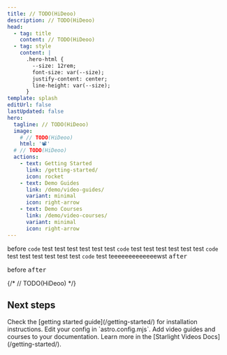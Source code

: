 ```yaml
---
title: // TODO(HiDeoo)
description: // TODO(HiDeoo)
head:
  - tag: title
    content: // TODO(HiDeoo)
  - tag: style
    content: |
      .hero-html {
        --size: 12rem;
        font-size: var(--size);
        justify-content: center;
        line-height: var(--size);
      }
template: splash
editUrl: false
lastUpdated: false
hero:
  tagline: // TODO(HiDeoo)
  image:
    # // TODO(HiDeoo)
    html: '📽️'
  # // TODO(HiDeoo)
  actions:
    - text: Getting Started
      link: /getting-started/
      icon: rocket
    - text: Demo Guides
      link: /demo/video-guides/
      variant: minimal
      icon: right-arrow
    - text: Demo Courses
      link: /demo/video-courses/
      variant: minimal
      icon: right-arrow
---
```



before `code` test test test test test test `code` test test test test test test `code` test test test test test test `code` test teeeeeeeeeeeeewst <Kbd windows="Ctrl+a" mac="Ctrl+k Ctrl+Shift+a" linux="a" /> after

before <Kbd windows="Ctrl+a" mac="Ctrl+k Ctrl+Shift+a" linux="a" /> after

{/* // TODO(HiDeoo) */}


## Next steps

<CardGrid stagger>
  <Card title="Install the plugin" icon="puzzle">
    Check the [getting started guide](/getting-started/) for installation instructions.
  </Card>
  <Card title="Configure the plugin" icon="setting">
    Edit your config in `astro.config.mjs`.
  </Card>
  <Card title="Publish video content" icon="seti:video">
    Add video guides and courses to your documentation.
  </Card>
  <Card title="Read the docs" icon="open-book">
    Learn more in the [Starlight Videos Docs](/getting-started/).
  </Card>
</CardGrid>
